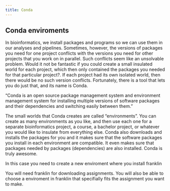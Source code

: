 ```yaml
---
title: Conda
---
```


## Conda enviroments

In bioinformatics, we install packages and programs so we can use them in our analyses and pipelines. Sometimes, however, the versions of packages you need for one project conflicts with the versions you need for other projects that you work on in parallel. Such conflicts seem like an unsolvable problem. Would it not be fantastic if you could create a small insulated world for each project, which then only contained the packages you needed for that particular project?. If each project had its own isolated world, then there would be no such version conflicts. Fortunately, there is a tool that lets you do just that, and its name is Conda.

“Conda is an open source package management system and environment  management system for installing multiple versions of software packages and their dependencies and switching easily between them. ”

The small worlds that Conda creates are called "environments". You can create as many environments as you like, and then use each one for a separate bioinformatics project, a course, a bachelor project, or whatever you would like to insulate from everything else. Conda also downloads and installs the packages for you and it makes sure that the software packages you install in each environment are compatible. It even makes sure that packages needed by packages (dependencies) are also installed. Conda is truly awesome.

In this case you need to create a new enviroment where you install franklin

You will need franklin for downloading assignments. You will also be able to choose a enviroment in franklin that specifially fits the assignment you want to make.